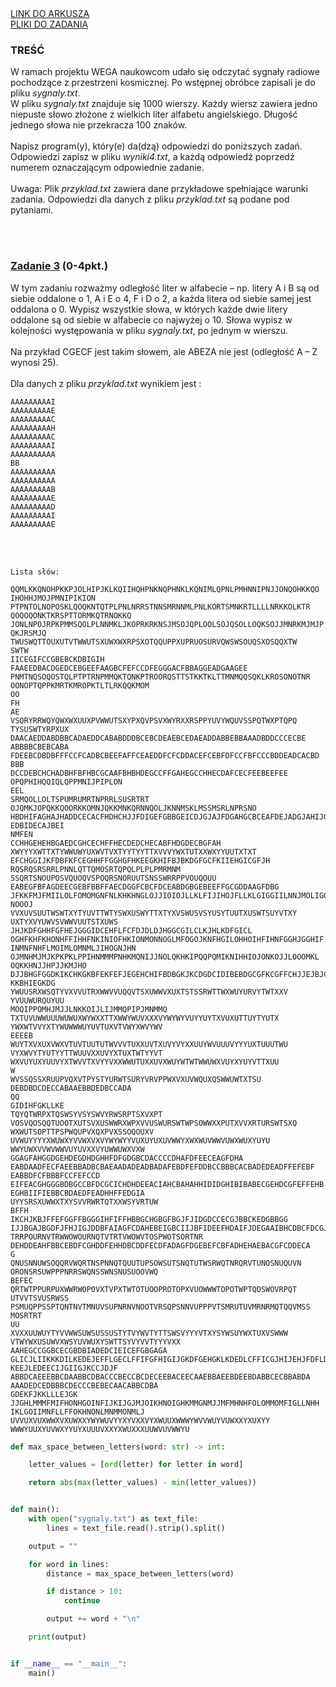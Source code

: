 
<div className="box_link"><a className="link  link_materials" target="_blank" href="https://cke.gov.pl/images/_EGZAMIN_MATURALNY_OD_2015/Arkusze_egzaminacyjne/2018/formula_od_2015/informatyka/MIN-R2_1P-182.pdf">LINK DO ARKUSZA</a>
<br/>
<a className="link  link_materials" href="http://cke.gov.pl/images/_EGZAMIN_MATURALNY_OD_2015/Arkusze_egzaminacyjne/2018/formula_od_2015/informatyka/Dane_PR2.zip">PLIKI DO ZADANIA</a>
<br/>
</div>

### TREŚĆ
W ramach projektu WEGA naukowcom udało się odczytać sygnały radiowe pochodzące
z przestrzeni kosmicznej. Po wstępnej obróbce zapisali je do pliku <i>sygnaly.txt</i>.<br/>
W pliku <i>sygnaly.txt</i> znajduje się 1000 wierszy. Każdy wiersz zawiera jedno niepuste
słowo złożone z wielkich liter alfabetu angielskiego. Długość jednego słowa nie przekracza 100
znaków.<br/><br/>
Napisz <span className="bold">program(y)</span>, który(e) da(dzą) odpowiedzi do poniższych zadań. Odpowiedzi zapisz
w pliku <i>wyniki4.txt</i>, a każdą odpowiedź poprzedź numerem oznaczającym odpowiednie
zadanie.<br/><br/>
<span className="bold">Uwaga</span>: Plik <i>przyklad.txt</i> zawiera dane przykładowe spełniające warunki zadania.
Odpowiedzi dla danych z pliku <i>przyklad.txt</i> są podane pod pytaniami. 

<br/><br/>

### <u>Zadanie 3</u>   (0-4pkt.)
W tym zadaniu rozważmy odległość liter w alfabecie – np. litery A i B są od siebie oddalone
o 1, A i E o 4, F i D o 2, a każda litera od siebie samej jest oddalona o 0. Wypisz wszystkie
słowa, w których każde dwie litery oddalone są od siebie w alfabecie co najwyżej o 10. Słowa
wypisz w kolejności występowania w pliku <i>sygnaly.txt</i>, po jednym w wierszu.<br/><br/>
Na przykład CGECF jest takim słowem, ale ABEZA nie jest (odległość A – Z wynosi 25). <br/><br/>
Dla danych z pliku <i>przyklad.txt</i> wynikiem jest :<br/>

```text
AAAAAAAAAI
AAAAAAAAAE
AAAAAAAAAC
AAAAAAAAAH
AAAAAAAAAC
AAAAAAAAAI
AAAAAAAAAA
BB
AAAAAAAAAA
AAAAAAAAAA
AAAAAAAAAB
AAAAAAAAAE
AAAAAAAAAD
AAAAAAAAAI
AAAAAAAAAE
```

<br/><br/>

<Dropdown title="ODPOWIEDŹ">

```text
Lista słów:

QQMLKKQNOHPKKPJOLHIPJKLKQIIHQHPNKNQPHNKLKQNIMLQPNLPMHNNIPNJJONQOHKKQO
IHOHHJMOJPMNIPIKION
PTPNTOLNOPOSKLQOQKNTQTPLPNLNRRSTNNSMRNNMLPNLKORTSMNKRTLLLLNRKKOLKTR
QOQOQONKTKRSPTTORMKQTRNOKKQ
JONLNPOJRPKPMMSQOLPLNNMKLJKOPRKRKNSJMSOJQPLOOLSOJQSOLLOQKSOJJMNRKMJMJP
QKJRSMJQ
TWUSWQTTOUXUTVTWWUTSXUWXWXRPSXOTQQUPPXUPRUOSURVQWSWSOUQSXOSQQXTW
SWTW
IICEGIFCCGBEBCKDBIGIH
FAAEEDBACDGEDCEBGEEFAAGBCFEFCCDFEGGGACFBBAGGEADGAAGEE
PNMTNQSOQOSTQLPTPTRNPMMQKTQNKPTROORQSTTSTKKTKLTTMNMQQSQKLKROSONOTNR
OONOPTQPPKMRTKMROPKTLTLRKQQKMOM
OO
FH
AE
VSQRYRRWQYQWXWXUUXPVWWUTSXYPXQVPSVXWYRXXRSPPYUVYWQUVSSPQTWXPTQPQ
TYSUSWTYRPXUX
DAACAEDDABDBBCADAEDDCABABDDDBCEBCDEAEBCEDAEADDABBEBBAAADBDDCCCECBE
ABBBBCBEBCABA
FDEEBCDBDBFFFCCFCADBCBEEFAFFCEAEDDFCFCDDACEFCEBFDFCCFBFCCCBDDEADCACBD
BBB
DCCDEBCHCHADBHFBFHBCGCAAFBHBHDEGCCFFGAHEGCCHHECDAFCECFEEBEEFEE
OPQPHIHQQIQLQPPMNIJPIPLON
EEL
SRMQOLLOLTSPUMRUMRTNPRRLSUSRTRT
OJQMKJOPQKKQOORKKOMNJQKKMNKQRNNQOLJKNNMSKLMSSMSRLNPRSNO
HBDHIFAGHAJHADDCECACFHDHCHJJFDIGEFGBBGEICDJGJAJFDGAHGCBCEAFDEJADGJAHIJGD
EDBIDECAJBEI
NMFEN
CCHHGEHEHBGAEDCGHCECHFFHECDEDCHECABFHDGDECBGFAH
XWYYYXWTTXTYWWUWYUXWVTVXTYYTYYTTXVVVYWXTUTXXWXYYUUTXTXT
EFCHGGIJKFDBFKFCEGHHFFGGHGFHKEEGKHIFBJBKDGFGCFKIIEHGICGFJH
RQSRQSRSRRLPNNLQTTQMOSRTQPQLPLPLPMRMNM
SSQRTSNOUPOSVQUOQVSPOQRSNORUUTSNSSWRRPPVOUQOUU
EABEGFBFAGDEECGEBFBBFFAECDGGFCBCFDCEABDGBGEBEEFFGCGDDAAGFDBG
JFKKFMJFMIILOLFOMOMGNFNLKHKHNGLOJJIOIOJLLKLFIJIHOJFLLKLGIGGIILNNJMOLIGGHLFI
NOOOJ
VVXUVSUUTWSWTXYTYUVTTWTYSWXUSWYTTXTYXVSWUSVSYUSYTUUTXUSWTSUYVTXY
UXTYXVYUWVSVWWVUUTSTXUWS
JHJKDFGHHFGFHEJGGGIDCEHFLFCFDJDLDJHGGCGILCLKJHLKDFGICL
OGHFKHFKHONHFFIHHFNKINIOFHKIONMONNOGLMFOGOJKNFHGILOHHOIHFIHNFGGHJGGHIF
INMNFNHFLMOIMLOMNMLJIHOGNJHN
OJMNHMJMJKPKPKLPPIHNMMMPNHKMQNIJJNOLQKHKIPQQPQMIKNIHHIOJONKOJJLOOOMKL
OQKKHNJJHPJJKMJHO
DJJBHGFGGDKIKCHKGKBFEKFEFJEGEHCHIFBDBGKJKCDGDCIDIBEBDGCGFKCGFFCHJJEJBJCIH
KKBHIEGKDG
YWUUSRXWSQTYVXVVUTRXWWVVUQQVTSXUWWVXUXTSTSSRWTTWXWUYURVYTWTXXV
YVUUWURQUYUU
MOQIPPOMHJMJJLNKKOIJLIJMMQPIPJMNMMQ
TXTUVUWWUUUWUWUXWYWXXTTXWWYWUVXXXVYWYWYVUYYUYTXVUXUTTUYTYUTX
YWXWTVVYXTYWUWWWUYUVTUXVTVWYXWVYWV
EEEEB
WUYTXVXUXVWXVTUVTUUTUTWVVVTUXXUVTXUVYVYXXUUYWVUUUVYYYUXTUUUTWU
VYXWVYTYUTYYTTWUUVXXUVYXTUXTWTYYVT
WXVUYUXYUUVYXTWVVTXVYYVXXWWUTUXXUVXWUYWTWTWWUWXVUYXYUYVTTXUU
W
WVSSQSSXRUUPVQXVTPYSTYURWTSURYVRVPPWXVXUVWQUXQSWWUWTXTSU
DEBDBDCDECCABAAEBBDEDBCCADA
QQ
GIDIHFGKLLKE
TQYQTWRPXTQSWSYVSYSWVYRWSRPTSXVXPT
VOSVQOSQQTUOOTXUTSVXUSWWRXWPXVVUSWURSWTWPSOWWXXPUTXVVXRTURSWTSXQ
WXWUTSOPTTPSPWQUPVXQXPVXSSOQOUXV
UVWUYYYYXWUWXYVVWXVXVYWYWYYVUXUYUXUVWWYXWXWUVWWVUWXWUXYUYU
WWYUWXVVWVWWVUYUVXXVYUWWUWXVXW
GGAGFAHGGDGEHDEGDHDGHHFDFGDGBCDACCCCDHAFDFEECEAGFDHA
EABDAADFECFAEEBBADBCBAEAADADEADBADAFEBDFEFDDBCCBBBCACBADEDEADFFEFEBF
EABBDFCFBBBFCCFEFCCD
EIFEACGHGGGBDBGCCBFDCGCICHDHDEEACIAHCBAHAHHIDIDGHIBIBABECGEHDCGFEFFEHB
EGHBIIFIEBBCBDAEDFEADHHFFEDGIA
UYYSRSXUWWXTXYSVVRWRTQTXXWSYVRTUW
BFFH
IKCHJKBJFFEFGGFFBGGGIHFIFFHBBGCHGBGFBGJFJIDGDCCECGJBBCKEDGBBGG
IJJBGAJBGDFJFHJIGJDDBFAIAGFCDAHEBEIGBCIIJBFIDEEFHDAIFJDEGAAIBHCDBCFDCGJIBD
TRRPOURNVTRWWOWOURNQTVTRTVWOWVTOSPWOTSORTNR
DEHDDEAHFBBCEBDFCGHDDFEHHDBCDDFECDFADAGFDGEBEFCBFADHEHAEBACGFCDDECA
G 
QNUSNNUWSOQQRVWQRTNSPNNQTQUUTUPSOWSUTSNQTUTWSRWQTNRQRVTUNOSNUQUVN
ORONSRSUWPPPNRRSWQNSSWNSNUSUOOVWQ
BEFEC
QRTWTPPURPUXWWRWOPOVXTVPXTWTOTUOOPROTOPXVUOWWWTOPOTWPTQOSWOVRPQT
UTVVTSVUSRWSS
PSMUQPPSSPTQNTNVTMNUVSUPNRNVNOOTVRSQPSNNVUPPPVTSMRUTUVMRNRMQTQQVMSS
MOSRTRT
UU
XVXXUUWUYTYVVWWSUWSUSSUSTYTVYWVTYTTSWSVYYYVTXYSYWSUYWXTUXVSWWW
VTWYWXUSUWVXWSYUVWUXYSWTTSYVYVVTYYYVXX
AAHEGCCGGBCECGBDBIADEDCIEICEFGBGAGA
GLICJLIIKKKDILKEDEJEFFLGECLFFIFGFHIGIJGKDFGEHGKLKDEDLCFFICGJHIJEHJFDFLDHGIDL
KEEJLEDEECIJGIIGJKCCJDJF
ABBDCAEEEBBCDAABBCDBACCCBECCBCDECEEBACEECAAEBBAEEBDEEBDABBCECBBABDA
AAADEDCEDBBBCDECCCBEBECAACABBCDBA
GDEKFJKKLLLEJGK
JJGHLMMMFMIFHONHGOINFIJKIJGJMJOIKHNOIGHKMMGNMJJMFMHNHFOLOMMOMFIGLLNHH
IKLGOIIMNFLLFFOKHNONLMNMMONMLJ
UVVUXVUXWWXVXUWXXYWYWUVYYXYVXXVYXWUUXWWWYWVVWUYVUWXXYXUXYY
WWWYUUXYUVWXYYUYXUUUVXXYXWUXXXUUWVUVWWYU 
```
</Dropdown>

<Dropdown title="PRZYKŁADOWE ROZWIĄZANIE - PYTHON">

```python
def max_space_between_letters(word: str) -> int:

    letter_values = [ord(letter) for letter in word]

    return abs(max(letter_values) - min(letter_values))


def main():
    with open("sygnaly.txt") as text_file:
        lines = text_file.read().strip().split()

    output = ""

    for word in lines:
        distance = max_space_between_letters(word)

        if distance > 10:
            continue

        output += word + "\n"

    print(output)


if __name__ == "__main__":
    main()

```
</Dropdown>
